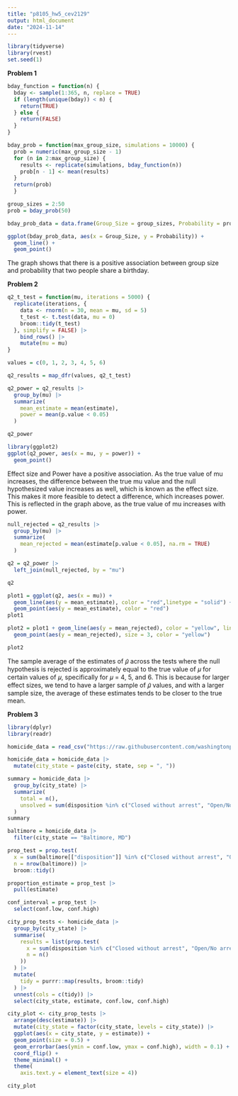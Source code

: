 ```yaml
---
title: "p8105_hw5_cev2129"
output: html_document
date: "2024-11-14"
---
```


```r
library(tidyverse)
library(rvest)
set.seed(1)
``` 

**Problem 1**
```r
bday_function = function(n) {
  bday <- sample(1:365, n, replace = TRUE)
  if (length(unique(bday)) < n) {
    return(TRUE)  
  } else {
    return(FALSE) 
  }
} 

bday_prob = function(max_group_size, simulations = 10000) {
  prob = numeric(max_group_size - 1)
  for (n in 2:max_group_size) {
    results <- replicate(simulations, bday_function(n))
    prob[n - 1] <- mean(results)  
  }
  return(prob)
  }

group_sizes = 2:50
prob = bday_prob(50)

bday_prob_data = data.frame(Group_Size = group_sizes, Probability = prob)

ggplot(bday_prob_data, aes(x = Group_Size, y = Probability)) +
  geom_line() + 
  geom_point() 
```

The graph shows that there is a positive association between group size and probability that two people share a birthday. 


**Problem 2**
```r
q2_t_test = function(mu, iterations = 5000) { 
  replicate(iterations, {
    data <- rnorm(n = 30, mean = mu, sd = 5)
    t_test <- t.test(data, mu = 0) 
    broom::tidy(t_test)  
  }, simplify = FALSE) |>
    bind_rows() |>
    mutate(mu = mu)
}

values = c(0, 1, 2, 3, 4, 5, 6) 

q2_results = map_dfr(values, q2_t_test) 

q2_power = q2_results |>
  group_by(mu) |>
  summarize(
    mean_estimate = mean(estimate),
    power = mean(p.value < 0.05)
  )

q2_power
```


```r
library(ggplot2)
ggplot(q2_power, aes(x = mu, y = power)) + 
  geom_point()
```

Effect size and Power have a positive association. As the true value of mu increases, the difference between the true mu value and the null hypothesized value increases as well, which is known as the effect size. This makes it more feasible to detect a difference, which increases power. This is reflected in the graph above, as the true value of mu increases with power. 


```r
null_rejected = q2_results |>
  group_by(mu) |>
  summarize(
    mean_rejected = mean(estimate[p.value < 0.05], na.rm = TRUE)  
  )

q2 = q2_power |>
  left_join(null_rejected, by = "mu")

q2
```

```r
plot1 = ggplot(q2, aes(x = mu)) +
  geom_line(aes(y = mean_estimate), color = "red",linetype = "solid") +
  geom_point(aes(y = mean_estimate), color = "red")
plot1

plot2 = plot1 + geom_line(aes(y = mean_rejected), color = "yellow", linetype = "dashed") +
  geom_point(aes(y = mean_rejected), size = 3, color = "yellow") 

plot2
```

The sample average of the estimates of 𝜇̂ across the tests where the null hypothesis is rejected is approximately equal to the true value of 𝜇 for certain values of 𝜇, specifically for 𝜇 = 4, 5, and 6. This  is because for larger effect sizes, we tend to have a larger sample of 𝜇̂ values, and with a larger sample size, the average of these estimates tends to be closer to the true mean. 

**Problem 3**
```r
library(dplyr)
library(readr)

homicide_data = read_csv("https://raw.githubusercontent.com/washingtonpost/data-homicides/refs/heads/master/homicide-data.csv")

homicide_data = homicide_data |>
  mutate(city_state = paste(city, state, sep = ", "))

summary = homicide_data |>
  group_by(city_state) |>
  summarize(
    total = n(),  
    unsolved = sum(disposition %in% c("Closed without arrest", "Open/No arrest"))  
  )
summary
``` 

```r
baltimore = homicide_data |>
  filter(city_state == "Baltimore, MD")

prop_test = prop.test(
  x = sum(baltimore[["disposition"]] %in% c("Closed without arrest", "Open/No arrest")), 
  n = nrow(baltimore)) |>
  broom::tidy() 

proportion_estimate = prop_test |>
  pull(estimate) 

conf_interval = prop_test |>
  select(conf.low, conf.high)
```

```r
city_prop_tests <- homicide_data |>
  group_by(city_state) |>
  summarise(
    results = list(prop.test(
      x = sum(disposition %in% c("Closed without arrest", "Open/No arrest")),
      n = n()
    ))
  ) |>
  mutate(
    tidy = purrr::map(results, broom::tidy)
  ) |>
  unnest(cols = c(tidy)) |>
  select(city_state, estimate, conf.low, conf.high)
``` 

```r
city_plot <- city_prop_tests |>
  arrange(desc(estimate)) |>  
  mutate(city_state = factor(city_state, levels = city_state)) |>  
  ggplot(aes(x = city_state, y = estimate)) +
  geom_point(size = 0.5) +  
  geom_errorbar(aes(ymin = conf.low, ymax = conf.high), width = 0.1) +
  coord_flip() + 
  theme_minimal() + 
  theme(
    axis.text.y = element_text(size = 4))

city_plot  
```
